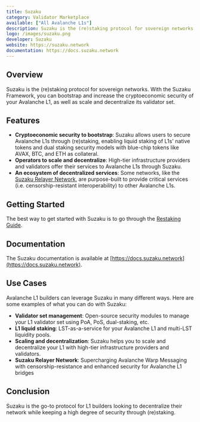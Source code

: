 ```yaml
---
title: Suzaku
category: Validator Marketplace
available: ["All Avalanche L1s"]
description: Suzaku is the (re)staking protocol for sovereign networks.
logo: /images/suzaku.png
developer: Suzaku
website: https://suzaku.network
documentation: https://docs.suzaku.network
---
```


## Overview

Suzaku is the (re)staking protocol for sovereign networks. With the Suzaku Framework, you can bootstrap and increase the cryptoeconomic security of your Avalanche L1, as well as scale and decentralize its validator set.

## Features

- **Cryptoeconomic security to bootstrap**: Suzaku allows users to secure Avalanche L1s through (re)staking, enabling liquid staking of L1s' native tokens and dual staking security models with blue-chip tokens like AVAX, BTC, and ETH as collateral.
- **Operators to scale and decentralize**: High-tier infrastructure providers and validators offer their services to Avalanche L1s through Suzaku.
- **An ecosystem of decentralized services**: Some networks, like the [Suzaku Relayer Network](https://docs.suzaku.network/suzaku-rn), are purpose-built to provide critical services (i.e. censorship-resistant interoperability) to other Avalanche L1s.

## Getting Started

The best way to get started with Suzaku is to go through the [Restaking Guide](https://docs.suzaku.network/suzaku-restaking/for-stakers/restaking-guide).

## Documentation

The Suzaku documentation is available at [https://docs.suzaku.network](https://docs.suzaku.network).

## Use Cases

Avalanche L1 builders can leverage Suzaku in many different ways. Here are some examples of what you can do with Suzaku:

- **Validator set management**: Open-source security modules to manage your L1 validator set using PoA, PoS, dual-staking, etc.
- **L1 liquid staking**: LST-as-a-service for your Avalanche L1 and multi-LST liquidity pools.
- **Scaling and decentralization**: Suzaku helps you to scale and decentralize your L1 with high-tier infrastructure providers and validators.
- **Suzaku Relayer Network**: Supercharging Avalanche Warp Messaging with censorship-resistance and enhanced security for Avalanche L1 bridges

## Conclusion

Suzaku is the go-to protocol for L1 builders looking to decentralize their network while keeping a high degree of security through (re)staking.
